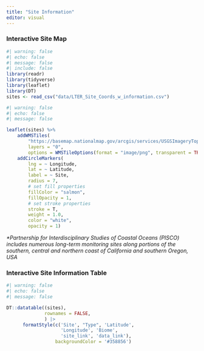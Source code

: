 ```yaml
---
title: "Site Information"
editor: visual
---
```


### Interactive Site Map

```r
#| warning: false
#| echo: false
#| message: false
#| include: false
library(readr)
library(tidyverse)
library(leaflet)
library(DT)
sites <- read_csv("data/LTER_Site_Coords_w_information.csv")
```

```r
#| warning: false
#| echo: false
#| message: false

leaflet(sites) %>%
    addWMSTiles(
        "https://basemap.nationalmap.gov/arcgis/services/USGSImageryTopo/MapServer/WmsServer",
        layers = "0",
        options = WMSTileOptions(format = "image/png", transparent = TRUE)) %>%
    addCircleMarkers(
        lng = ~ Longitude,
        lat = ~ Latitude,
        label = ~ Site,
        radius = 7,
        # set fill properties
        fillColor = "salmon",
        fillOpacity = 1,
        # set stroke properties
        stroke = T,
        weight = 1.0,
        color = "white",
        opacity = 1)
```

*\*Partnership for Interdisciplinary Studies of Coastal Oceans (PISCO) includes numerous long-term monitoring sites along portions of the southern, central and northern coast of California and southern Oregon, USA*

### Interactive Site Information Table

```r
#| warning: false
#| echo: false
#| message: false

DT::datatable((sites), 
              rownames = FALSE,
              ) |> 
      formatStyle(c('Site', "Type", 'Latitude',
                    'Longitude', 'Biome', 
                    'site_link', 'data_link'),
                  backgroundColor = '#358856')
```
